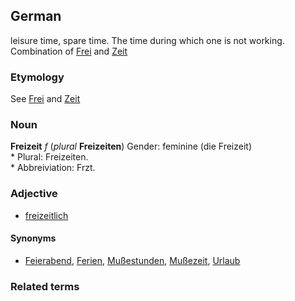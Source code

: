 ==German==
leisure time, spare time. The time during which one is not working. <br>
Combination of [[Frei]] and [[Zeit]]
===Etymology===
See [[Frei]] and [[Zeit]]

===Noun===
'''Freizeit''' ''f'' (''plural'' '''Freizeiten''')
Gender: feminine (die Freizeit)
<br>
* Plural: Freizeiten.
<br>
* Abbreiviation: Frzt.

===Adjective===
* [[freizeitlich]]

====Synonyms====
*[[Feierabend]], [[Ferien]], [[Mußestunden]], [[Mußezeit]], [[Urlaub]]

===Related terms===
